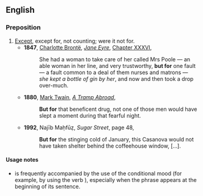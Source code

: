 ==English==
===Preposition===
{{en-prep|pos=[[but]] [[for]]}}

# [[except|Except]], except for, not counting; were it not for.
#* '''1847''', [[w:Charlotte Brontë|Charlotte Brontë]], ''[[w:Jane Eyre|Jane Eyre]]'', [[s:Jane Eyre/Chapter XXXVI|Chapter XXXVI]],
#*: She had a woman to take care of her called Mrs Poole — an able woman in her line, and very trustworthy, '''but for''' one fault — a fault common to a deal of them nurses and matrons — ''she kept a bottle of gin by her'', and now and then took a drop over-much.
#* '''1880''', [[w:Mark Twain|Mark Twain]], ''[[w:A Tramp Abroad|A Tramp Abroad]]'',
#*: '''But for''' that beneficent drug, not one of those men would have slept a moment during that fearful night.  
#* '''1992''', Najīb Maḥfūẓ, ''Sugar Street'', page 48,
#*: '''But for''' the stinging cold of January, this Casanova would not have taken shelter behind the coffeehouse window, […].

====Usage notes====
* {{term||But for}} is frequently accompanied by the use of the conditional mood (for example, by using the verb {{term|would}}), especially when the {{term||but for}} phrase appears at the beginning of its sentence.
